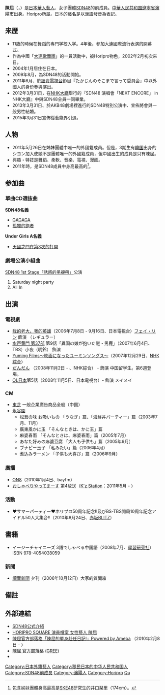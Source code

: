 {{blpunsourced|time=2020-01-26}}
{{藝人
|姓名 = 陳屈
|類型 = 女歌手
|圖片 = 
|圖片尺寸 = 
|圖片簡介 = 
|原名 = 
|外文名 = チェン・チュー
|外文 = ja
|羅馬拼音 = 
|英文名 = 
|暱稱 = 
|其他藝名 = 
|國籍 = {{PRC}}
|民族 = 
|籍貫 = 
|出生日期 = {{birth date and age|1986|11|6}}
|出生地點 = {{CHN}}[[遼寧省|遼寧省]][[瀋陽市|瀋陽市]]
|逝世日期 = 
|逝世地點 = 
|職業 = 女性偶像
|語言 = 
|教育程度 = 
|宗教信仰 =
|配偶 = 
|兒女 = 
|父母 = 
|音樂類型 = 
|演奏樂器 = 
|出身地 = 
|出道作 = 
|出道日期 = 2009年8月1日
|代表作 = 
|活躍年代 = 
|唱片公司 = 
|經紀公司 = [[Horipro|Horipro]]
|網站 = 
|相關團體 = 前[[SDN48|SDN48]]成員
|獎項 = 
}}
'''陳屈'''（{{lang-ja|チェン・チュー}}，{{bd|1986年|11月6日|||Chen Qu}}）是[[日本華人|日本華人]][[藝人|藝人]]、女子團體[[SDN48|SDN48]]的前成員。[[中華人民共和国|中華人民共和国]][[遼寧省|遼寧省]][[瀋陽市|瀋陽市]]出身。[[Horipro|Horipro]]所屬。[[日本|日本]]的[[藝名|藝名]]是以[[漢語|漢語]]發音為表記。

== 来歴 ==
* 11歳的時候在舞蹈的専門学校入学。4年後，參加大連國際流行表演的開幕式。
* 作為中國「[[大連歌舞團|大連歌舞團]]」的一員活動中，被Horipro物色，2002年2月初次來日。
* 2004年1月居住在日本。
* 2009年8月，為SDN48的活動開始。
* 2011年6月、於[[讀賣電視台|讀賣電視台]]節目『たかじんのそこまで言って委員会』中以外國人的身份參與演出。
* 2012年3月31日，在[[NHK大廳|NHK大廳]]舉行的『SDN48 演唱會「NEXT ENCORE」 in NHK大廳』中與SDN48仝員一同畢業。
* 2013年3月31日、於AKB48劇場裡進行的SDN48特別公演中、宣佈將會與一般男性結婚。
* 2015年3月31日宣佈從藝能界引退。

== 人物 ==
* 2011年5月26日在姊妹團體中唯一的外國籍成員。但是，3期生有[[南韓|韓国]]出身的シヨン加入使她不是團體唯一的外國籍成員，但中國出生的成員是只有陳屈。
* 興趣・特技是舞蹈、柔軟、音樂、電視、漫画。
* 2011年時，是SDN48成員中身高最高的<ref>包含姊妹團體身高最高是[[SKE48|SKE48]]研究生的井口栞里（174cm）。</ref>。

== 参加曲 ==
=== 單曲CD選抜曲 ===
'''SDN48名義'''
* [[GAGAGA|GAGAGA]]
* [[GAGAGA|孤獨的跑者]]

'''Under Girls A名義'''
* [[請給我愛|天國之門在第3次的打開]]

=== 劇場公演小組曲 ===
; [[SDN48_1st_Stage「誘惑的吊襪帶」|SDN48 1st Stage「誘惑的吊襪帶」]]公演
# Saturday night party
# All In

== 出演 ==
=== 電視劇 ===
* [[我的老大，我的英雄|我的老大，我的英雄]]（2006年7月8日 - 9月16日、日本電視台）[http://www.ntv.co.jp/boss/class20.html フェイ・リン] {{Wayback|url=http://www.ntv.co.jp/boss/class20.html |date=20100817112827 }} 飾演 （レギュラー）
* [[水戸黄門_(里見浩太朗)#第37部|水戸黄門 第37部]] 第9話「異国の娘が抱いた謎・男鹿」（2007年6月4日、TBS）小夜（明鈴） 飾演 
* [[Yuming_Films_Project|Yuming Films〜映画になったユーミンソングス〜]]（2007年12月29日、[[NHK綜合頻道|NHK綜合]]）
* [[だんだん|だんだん]] （2008年11月2日 - 、NHK綜合） - 飾演 中国留学生。第6週登場。
* [[OL日本|OL日本]]第5話（2008年11月5日、日本電視台）- 飾演 メイメイ

=== CM ===
* [[東芝|東芝]] 一般企業廣告商品全般（中国）
* [[永谷園|永谷園]] 
** 松茸の味 お吸いもの 「うなぎ」篇、「海鮮丼パーティー」篇（2003年7月、11月）
** 廣東風かに玉 「そんなときは、かに玉」篇
** 麻婆春雨 「そんなときは、麻婆春雨」篇（2005年7月）
** あなた好みの麻婆豆腐 「大人も子供も」篇（2005年9月）
** ブナピー玉子 「私みたい」篇（2006年4月）
** 煮込みラーメン 「子供も大喜び」篇（2006年9月）

=== 廣播 ===
* [[ON8|ON8]]（2010年1月4日、bayfm）
* [[おしゃべりやってまーす|おしゃべりやってまーす]] 第4放送（[[K'z_Station|K'z Station]]：2011年5月 - ）

===活動===
* ♥サマーパーティー♥ホリプロ50周年記念!!及びBS-TBS開局10周年記念アイドル50人大集合!!（2010年8月24日、[[赤坂BLITZ|赤坂BLITZ]]）

== 書籍 ==
* イージーチャイニーズ 3語でしゃべる中国語（2008年7月、[[學習研究社|學習研究社]]）ISBN 978-4054038059

=== 新聞 ===
* [[讀賣新聞|讀賣新聞]] 夕刊（2006年10月12日）大家的質問箱

== 備註 ==
{{Reflist}}

== 外部連結 ==
* [https://web.archive.org/web/20100416084529/http://www.sdn48.co.jp/members/profile/chen/ SDN48公式介紹]
* [https://web.archive.org/web/20111123034542/http://horipro.co.jp/talent/PF080/ HORIPRO SQUARE 演員檔案 女性藝人 陳屈]
* [http://ameblo.jp/chen-chan/ 陳屈官方部落格「陳屈的單身赴任日記!」Powered by Ameba] {{Wayback|url=http://ameblo.jp/chen-chan/ |date=20111105073858 }}（2010年2月8日 - ）
* [http://gree.jp/chen_qu/ 陳屈 官方部落格] {{Wayback|url=http://gree.jp/chen_qu/ |date=20111122134356 }} ([[GREE|GREE]])
* {{Twitter|chen_qu|陳屈 (chen_qu)}}

{{SDN48}}

{{DEFAULTSORT:Chen Qu}}
[[Category:日本外籍藝人|Category:日本外籍藝人]]
[[Category:移民日本的中华人民共和国人|Category:移民日本的中华人民共和国人]]
[[Category:SDN48前成员|Category:SDN48前成员]]
[[Category:瀋陽人|Category:瀋陽人]]
[[Category:Horipro|Category:Horipro]]
[[Category:陳姓|Qu]]